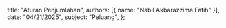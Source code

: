   title: "Aturan Penjumlahan",
  authors: [{ name: "Nabil Akbarazzima Fatih" }],
  date: "04/21/2025",
  subject: "Peluang",
};
